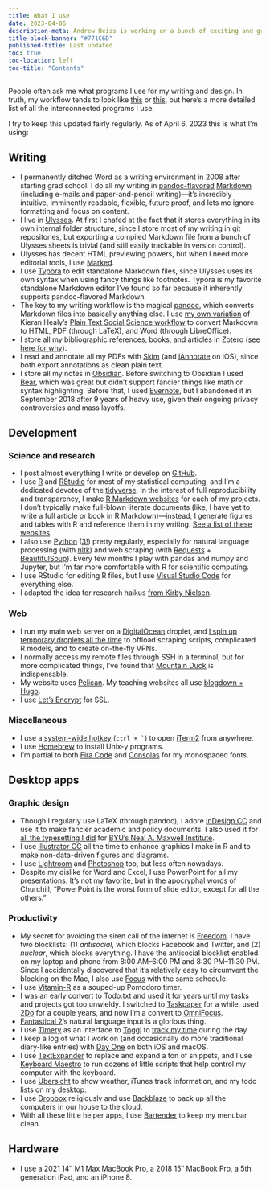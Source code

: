 ```yaml
---
title: What I use
date: 2023-04-06
description-meta: Andrew Heiss is working on a bunch of exciting and groundbreaking projects
title-block-banner: "#771C6D"
published-title: Last updated
toc: true
toc-location: left
toc-title: "Contents"
---
```


People often ask me what programs I use for my writing and design. In truth, my workflow tends to look like [this](https://xkcd.com/1579/) or [this](https://xkcd.com/1172/), but here's a more detailed list of all the interconnected programs I use.

I try to keep this updated fairly regularly. As of April 6, 2023 this is what I'm using:

## Writing

- I permanently ditched Word as a writing environment in 2008 after starting grad school. I do all my writing in [pandoc-flavored](http://pandoc.org/) [Markdown](https://daringfireball.net/projects/markdown/) (including e-mails and paper-and-pencil writing)—it's incredibly intuitive, imminently readable, flexible, future proof, and lets me ignore formatting and focus on content.
- I live in [Ulysses](http://ulyssesapp.com/). At first I chafed at the fact that it stores everything in its own internal folder structure, since I store most of my writing in git repositories, but exporting a compiled Markdown file from a bunch of Ulysses sheets is trivial (and still easily trackable in version control).
- Ulysses has decent HTML previewing powers, but when I need more editorial tools, I use [Marked](http://marked2app.com/).
- I use [Typora](https://typora.io/) to edit standalone Markdown files, since Ulysses uses its own syntax when using fancy things like footnotes. Typora is my favorite standalone Markdown editor I've found so far because it inherently supports pandoc-flavored Markdown.
- The key to my writing workflow is the magical [pandoc](http://pandoc.org/), which converts Markdown files into basically anything else. I use [my own variation](https://github.com/andrewheiss/Global-Pandoc-files) of Kieran Healy's [Plain Text Social Science workflow](http://plain-text.co/) to convert Markdown to HTML, PDF (through LaTeX), and Word (through LibreOffice).
- I store all my bibliographic references, books, and articles in Zotero ([see here for why](/blog/2023/01/08/bibdesk-to-zotero-pandoc/)).
- I read and annotate all my PDFs with [Skim](http://skim-app.sourceforge.net/) (and [iAnnotate](http://www.iannotate.com/) on iOS), since both export annotations as clean plain text.
- I store all my notes in [Obsidian](https://obsidian.md/). Before switching to Obsidian I used [Bear](https://bear.app/), which was great but didn't support fancier things like math or syntax highlighting. Before that, I used [Evernote](https://www.evernote.com/), but I abandoned it in September 2018 after 9 years of heavy use, given their ongoing privacy controversies and mass layoffs.


## Development

### Science and research

- I post almost everything I write or develop on [GitHub](https://github.com/andrewheiss).
- I use [R](https://www.r-project.org/) and [RStudio](https://www.rstudio.com/) for most of my statistical computing, and I'm a dedicated devotee of the [tidyverse](http://tidyverse.org/). In the interest of full reproducibility and transparency, I make [R Markdown websites](https://rmarkdown.rstudio.com/rmarkdown_websites.html) for each of my projects. I don't typically make full-blown literate documents (like, I have yet to write a full article or book in R Markdown)—instead, I generate figures and tables with R and reference them in my writing. [See a list of these websites](https://stats.andrewheiss.com/).
- I also use [Python](https://www.python.org/) ([3!](http://www.onthelambda.com/2014/05/13/damn-the-torpedoes-full-speed-ahead-making-the-switch-to-python-3/)) pretty regularly, especially for natural language processing (with [nltk](http://www.nltk.org/)) and web scraping (with [Requests](https://requests.readthedocs.io/en/master/) + [BeautifulSoup](https://www.crummy.com/software/BeautifulSoup/bs4/doc/)). Every few months I play with pandas and numpy and Jupyter, but I'm far more comfortable with R for scientific computing.
- I use RStudio for editing R files, but I use [Visual Studio Code](https://code.visualstudio.com/) for everything else.
- I adapted the idea for research haikus [from Kirby Nielsen](https://kirbyknielsen.com/research/).

### Web

- I run my main web server on a [DigitalOcean](https://www.digitalocean.com/) droplet, and [I spin up temporary droplets all the time](https://github.com/andrewheiss/cloud-config-files) to offload scraping scripts, complicated R models, and to create on-the-fly VPNs.
- I normally access my remote files through SSH in a terminal, but for more complicated things, I've found that [Mountain Duck](https://mountainduck.io/) is indispensable.
- My website uses [Pelican](http://blog.getpelican.com/). My teaching websites all use [blogdown + Hugo](https://bookdown.org/yihui/blogdown/).
- I use [Let's Encrypt](https://letsencrypt.org/) for SSL.

### Miscellaneous

- I use a [system-wide hotkey](https://www.iterm2.com/features.html#hotkey-window) (``ctrl + ` ``) to open [iTerm2](https://www.iterm2.com/) from anywhere.
- I use [Homebrew](http://brew.sh/) to install Unix-y programs.
- I'm partial to both [Fira Code](https://github.com/tonsky/FiraCode) and [Consolas](https://en.wikipedia.org/wiki/Consolas) for my monospaced fonts.


## Desktop apps

### Graphic design

- Though I regularly use LaTeX (through pandoc), I adore [InDesign CC](https://www.adobe.com/products/indesign.html) and use it to make fancier academic and policy documents. I also used it for [all the typesetting I did](https://github.com/andrewheiss/maxwell-institute-typesetting/blob/master/books-i-made.md) for [BYU's Neal A. Maxwell Institute](http://mi.byu.edu/).
- I use [Illustrator CC](https://www.adobe.com/products/illustrator.html) all the time to enhance graphics I make in R and to make non-data-driven figures and diagrams.
- I use [Lightroom](https://www.adobe.com/products/photoshop-lightroom.html) and [Photoshop](https://www.adobe.com/products/photoshop.html) too, but less often nowadays.
- Despite my dislike for Word and Excel, I use PowerPoint for all my presentations. It's not my favorite, but in the apocryphal words of Churchill, "PowerPoint is the worst form of slide editor, except for all the others."

### Productivity

- My secret for avoiding the siren call of the internet is [Freedom](https://freedom.to/). I have two blocklists: (1) *antisocial*, which blocks Facebook and Twitter, and (2) *nuclear*, which blocks everything. I have the antisocial blocklist enabled on my laptop and phone from 8:00 AM–6:00 PM and 8:30 PM–11:30 PM. Since I accidentally discovered that it's relatively easy to circumvent the blocking on the Mac, I also use [Focus](https://heyfocus.com/) with the same schedule.
- I use [Vitamin-R](http://www.publicspace.net/Vitamin-R/) as a souped-up Pomodoro timer.
- I was an early convert to [Todo.txt](http://todotxt.com/) and used it for years until my tasks and projects got too unwieldy. I switched to [Taskpaper](https://www.taskpaper.com/) for a while, used [2Do](http://www.2doapp.com/) for a couple years, and now I'm a convert to [OmniFocus](https://www.omnigroup.com/omnifocus).
- [Fantastical 2](https://flexibits.com/fantastical)’s natural language input is a glorious thing.
- I use [Timery](https://timeryapp.com/) as an interface to [Toggl](https://toggl.com/) to [track my time](https://thesweetsetup.com/apps/best-time-tracking-app/) during the day
- I keep a log of what I work on (and occasionally do more traditional diary-like entries) with [Day One](http://dayoneapp.com/) on both iOS and macOS.
- I use [TextExpander](https://smilesoftware.com/textexpander) to replace and expand a ton of snippets, and I use [Keyboard Maestro](https://www.keyboardmaestro.com/main/) to run dozens of little scripts that help control my computer with the keyboard.
- I use [Übersicht](http://tracesof.net/uebersicht/) to show weather, iTunes track information, and my todo lists on my desktop.
- I use [Dropbox](https://www.dropbox.com) religiously and use [Backblaze](https://www.backblaze.com/) to back up all the computers in our house to the cloud.
- With all these little helper apps, I use [Bartender](https://www.macbartender.com/) to keep my menubar clean.


## Hardware

- I use a 2021 14″ M1 Max MacBook Pro, a 2018 15″ MacBook Pro, a 5th generation iPad, and an iPhone 8.
